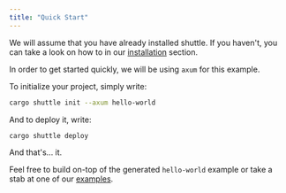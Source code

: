 ```yaml
---
title: "Quick Start"
---
```


We will assume that you have already installed shuttle. If you haven't, you can
take a look on how to in our [installation](installation) section.

In order to get started quickly, we will be using `axum` for this example.

To initialize your project, simply write:

```sh
cargo shuttle init --axum hello-world
```

And to deploy it, write:

```sh
cargo shuttle deploy
```

And that's... it.

Feel free to build on-top of the generated `hello-world` example or take a stab
at one of our [examples](../examples/axum).

